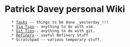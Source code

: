 = Patrick Davey personal Wiki =
    * [[Tasks]] -- things to be done _yesterday_!!!
    * [[Vim Tips]]-- anything to do with vim.
    * [[Git Tips]]-- anything to do with git.
    * [[Refinery]]-- useful Refinery Stuff
    * Scratchpad -- various temporary stuff.

